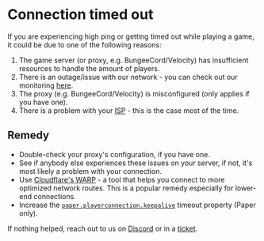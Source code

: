 # Connection timed out

If you are experiencing high ping or getting timed out while playing a game, it could be due to one of the following reasons:

1. The game server (or proxy, e.g. BungeeCord/Velocity) has insufficient resources to handle the amount of players.
2. There is an outage/issue with our network - you can check out our monitoring [here](https://status.berrybyte.net/).
3. The proxy (e.g. BungeeCord/Velocity) is misconfigured (only applies if you have one).
4. There is a problem with your [ISP](https://en.wikipedia.org/wiki/Internet_service_provider) - this is the case most of the time.

## Remedy

* Double-check your proxy's configuration, if you have one.
* See if anybody else experiences these issues on your server, if not, it's most likely a problem with your connection.
* Use [Cloudflare's WARP](https://1.1.1.1/) - a tool that helps you connect to more optimized network routes. This is a popular remedy especially for lower-end connections.
* Increase the [`paper.playerconnection.keepalive`](https://docs.papermc.io/paper/reference/system-properties#paperplayerconnectionkeepalive) timeout property (Paper only).

If nothing helped, reach out to us on [Discord](https://berrybyte.net/discord) or in a [ticket](https://berrybyte.net/ticket).
